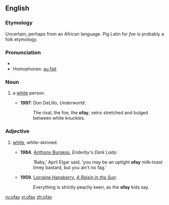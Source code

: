 ==English==
===Etymology===
Uncertain; perhaps from an African language. Pig Latin for ''foe'' is probably a folk etymology.

===Pronunciation===
* {{IPA|/ˈəʊfeɪ/}}
* Homophones: [[au fait]]
*: {{rhymes|əʊfeɪ}}

===Noun===
{{en-noun}}

# {{US|pejorative|slang}} a [[white]] person.
#* '''1997''': Don DeLillo, ''Underworld'':
#*:The rival, the foe, the '''ofay''', veins stretched and bulged between white knuckles.

===Adjective===
{{en-adj}}

# {{US|pejorative|slang}} [[white]], white-skinned.
#* '''1984.''' [[w:Anthony Burgess|Anthony Burgess]], ''Enderby's Dark Lady'':
#*:‘Baby,’ April Elgar said, ‘you may be an uptight '''ofay''' milk-toast limey bastard, but you ain’t no fag.’
#* '''1959.''' [[w:Lorraine Hansberry|Lorraine Hansberry]], ''[[w:A Raisin in the Sun|A Raisin in the Sun]]'':
#*:Everything is strictly peachy keen, as the '''ofay''' kids say.


[[ru:ofay]]
[[vi:ofay]]
[[zh:ofay]]